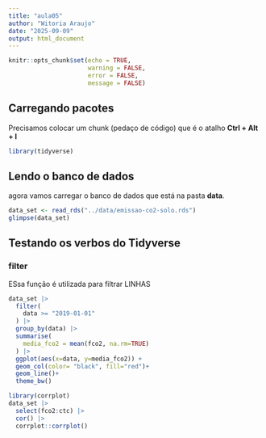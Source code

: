 ```yaml
---
title: "aula05"
author: "Witoria Araujo"
date: "2025-09-09"
output: html_document
---
```


```r
knitr::opts_chunk$set(echo = TRUE,
                      warning = FALSE,
                      error = FALSE,
                      message = FALSE)
```

## Carregando pacotes

Precisamos colocar um chunk (pedaço de código) que é o atalho **Ctrl + Alt + I** 

```r
library(tidyverse)
```

## Lendo o banco de dados

agora vamos carregar o banco de dados que está na pasta **data**.
```r
data_set <- read_rds("../data/emissao-co2-solo.rds")
glimpse(data_set)
```

## Testando os verbos do Tidyverse

### filter 

ESsa função é utilizada para filtrar LINHAS

```r
data_set |> 
  filter(
    data >= "2019-01-01"
  ) |> 
  group_by(data) |> 
  summarise(
    media_fco2 = mean(fco2, na.rm=TRUE)
  ) |> 
  ggplot(aes(x=data, y=media_fco2)) + 
  geom_col(color= "black", fill="red")+
  geom_line()+
  theme_bw()
```
```r
library(corrplot)
data_set |> 
  select(fco2:ctc) |> 
  cor() |> 
  corrplot::corrplot()
```



